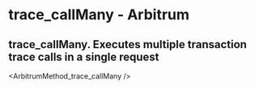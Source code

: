 # trace_callMany  - Arbitrum

## trace_callMany. Executes multiple transaction trace calls in a single request


<ArbitrumMethod_trace_callMany />
